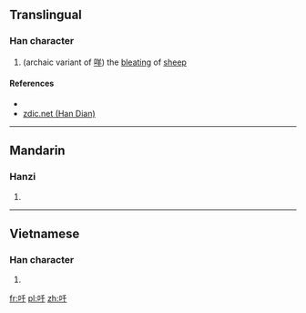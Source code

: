 ==Translingual==

===Han character===
{{Han char|rn=30|rad=口|as=03|sn=6|four=|canj=RHJ|ids=⿰口千}}

# (archaic variant of [[咩]]) the [[bleating]] of [[sheep]]

====References====
* {{Han ref|kx=0174.130|dkj=03274|dj=0387.050|hdz=10579.030|uh=5400|ud=21504}}
*[http://www.zdic.net/z/16/js/5400.htm zdic.net (Han Dian)]

----

==Mandarin==

===Hanzi===
{{cmn-hanzi|pin=[[miē]] ([[mie1]])|wg=mieh<sup>1</sup>}}

# {{defn|lang=cmn|sort=口03}}

----

==Vietnamese==

===Han character===
{{vi-hantu|[[xiên]]|rs=口03}}

# {{defn|lang=vi|sort=口03}}

[[fr:吀]]
[[pl:吀]]
[[zh:吀]]